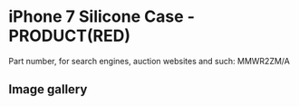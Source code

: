 
# iPhone 7 Silicone Case - PRODUCT(RED)

Part number, for search engines, auction websites and such: MMWR2ZM/A

## Image gallery

<div style={{ width: "768px" }}>
  <GalleryComponent
    images={[
      {
        original: "/everysource/MMWR2.png",
        thumbnail: "/everypreview/MMWR2.png",
      },
      {
        original: "/everysource/MMWR2_AV1_GOLD.png",
        thumbnail: "/everypreview/MMWR2_AV1_GOLD.png",
      },
      {
        original: "/everysource/MMWR2_AV1_JET_BLACK.png",
        thumbnail: "/everypreview/MMWR2_AV1_JET_BLACK.png",
      },
      {
        original: "/everysource/MMWR2_AV1_RED.png",
        thumbnail: "/everypreview/MMWR2_AV1_RED.png",
      },
      {
        original: "/everysource/MMWR2_AV1_SILVER.png",
        thumbnail: "/everypreview/MMWR2_AV1_SILVER.png",
      },
      {
        original: "/everysource/MMWR2_AV2.png",
        thumbnail: "/everypreview/MMWR2_AV2.png",
      }
    ]}
  />
</div>